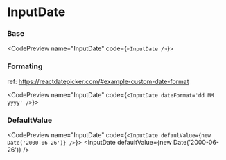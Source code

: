 
# InputDate

### Base

<CodePreview name="InputDate" code={`<InputDate />`}>
  <InputDate />
</CodePreview>

### Formating

ref: https://reactdatepicker.com/#example-custom-date-format

<CodePreview name="InputDate" code={`<InputDate dateFormat='dd MM yyyy' />`}>
  <InputDate dateFormat="dd MM yyyy" />
</CodePreview>

### DefaultValue

<CodePreview name="InputDate" code={`<InputDate defaulValue={new Date('2000-06-26')} />`}>
  <InputDate defaultValue={new Date('2000-06-26')} />
</CodePreview>
